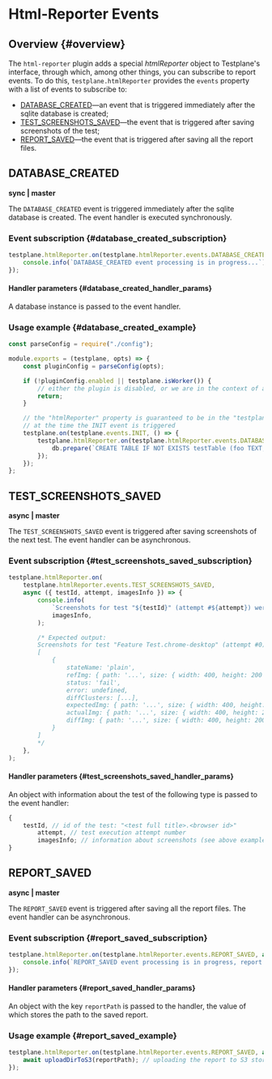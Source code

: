 # Html-Reporter Events

## Overview {#overview}

The `html-reporter` plugin adds a special _htmlReporter_ object to Testplane's interface, through which, among other things, you can subscribe to report events. To do this, `testplane.htmlReporter` provides the `events` property with a list of events to subscribe to:

-   [DATABASE_CREATED](#database_created)—an event that is triggered immediately after the sqlite database is created;
-   [TEST_SCREENSHOTS_SAVED](#test_screenshots_saved)—the event that is triggered after saving screenshots of the test;
-   [REPORT_SAVED](#report_saved)—the event that is triggered after saving all the report files.

## DATABASE_CREATED

**sync | master**

The `DATABASE_CREATED` event is triggered immediately after the sqlite database is created. The event handler is executed synchronously.

### Event subscription {#database_created_subscription}

```javascript
testplane.htmlReporter.on(testplane.htmlReporter.events.DATABASE_CREATED, db => {
    console.info(`DATABASE_CREATED event processing is in progress...`);
});
```

#### Handler parameters {#database_created_handler_params}

A database instance is passed to the event handler.

### Usage example {#database_created_example}

```javascript
const parseConfig = require("./config");

module.exports = (testplane, opts) => {
    const pluginConfig = parseConfig(opts);

    if (!pluginConfig.enabled || testplane.isWorker()) {
        // either the plugin is disabled, or we are in the context of a worker – we leave
        return;
    }

    // the "htmlReporter" property is guaranteed to be in the "testplane" object
    // at the time the INIT event is triggered
    testplane.on(testplane.events.INIT, () => {
        testplane.htmlReporter.on(testplane.htmlReporter.events.DATABASE_CREATED, db => {
            db.prepare(`CREATE TABLE IF NOT EXISTS testTable (foo TEXT, bar TEXT)`).run();
        });
    });
};
```

## TEST_SCREENSHOTS_SAVED

**async | master**

The `TEST_SCREENSHOTS_SAVED` event is triggered after saving screenshots of the next test. The event handler can be asynchronous.

### Event subscription {#test_screenshots_saved_subscription}

```javascript
testplane.htmlReporter.on(
    testplane.htmlReporter.events.TEST_SCREENSHOTS_SAVED,
    async ({ testId, attempt, imagesInfo }) => {
        console.info(
            `Screenshots for test "${testId}" (attempt #${attempt}) were saved:`,
            imagesInfo,
        );

        /* Expected output:
        Screenshots for test "Feature Test.chrome-desktop" (attempt #0) were saved:
        [
            {
                stateName: 'plain',
                refImg: { path: '...', size: { width: 400, height: 200 } },
                status: 'fail',
                error: undefined,
                diffClusters: [...],
                expectedImg: { path: '...', size: { width: 400, height: 200 } }
                actualImg: { path: '...', size: { width: 400, height: 200 } }
                diffImg: { path: '...', size: { width: 400, height: 200 } }
            }
        ]
        */
    },
);
```

#### Handler parameters {#test_screenshots_saved_handler_params}

An object with information about the test of the following type is passed to the event handler:

```javascript
{
    testId, // id of the test: "<test full title>.<browser id>"
        attempt, // test execution attempt number
        imagesInfo; // information about screenshots (see above example of event subscription)
}
```

## REPORT_SAVED

**async | master**

The `REPORT_SAVED` event is triggered after saving all the report files. The event handler can be asynchronous.

### Event subscription {#report_saved_subscription}

```javascript
testplane.htmlReporter.on(testplane.htmlReporter.events.REPORT_SAVED, async ({ reportPath }) => {
    console.info(`REPORT_SAVED event processing is in progress, report path = ${reportPath}...`);
});
```

#### Handler parameters {#report_saved_handler_params}

An object with the key `reportPath` is passed to the handler, the value of which stores the path to the saved report.

### Usage example {#report_saved_example}

```javascript
testplane.htmlReporter.on(testplane.htmlReporter.events.REPORT_SAVED, async ({ reportPath }) => {
    await uploadDirToS3(reportPath); // uploading the report to S3 storage
});
```

